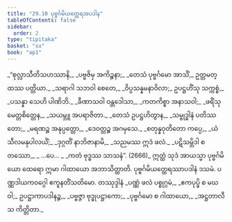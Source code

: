 ```yaml
---
title: "29.10 ပုဗ္ဗင်္ဂမိယတ္ထေရအပဒါန"
tableOfContents: false
sidebar:
  order: 2
type: "tipitaka"
basket: "su"
book: "ap1"
---
```



<DynamicBreadcrumb />

<Division number="43" book="ap1">

<Paragraph number="3347" type="verses" book="ap1">
_“စုလ္လာသီတိသဟဿာနိ,_  
_ပဗ္ဗဇိမှ အကိဉ္စနာ;_  
_တေသံ ပုဗ္ဗင်္ဂမော အာသိံ,_  
ဥတ္တမတ္ထဿ ပတ္တိယာ._  

</Paragraph>

</Division>
<Division number="44" book="ap1">

<Paragraph number="3348" type="verses" book="ap1">
_သရာဂါ သဘဝါ စေတေ,_  
_ဝိပ္ပသန္နမနာဝိလာ;_  
ဥပဋ္ဌဟိံသု သက္ကစ္စံ,_  
_ပသန္နာ သေဟိ ပါဏိဘိ._  

</Paragraph>

</Division>
<Division number="45" book="ap1">

<Paragraph number="3349" type="verses" book="ap1">
_ခီဏာသဝါ ဝန္တဒေါသာ,_  
_ကတကိစ္စာ အနာသဝါ;_  
_ဖရိံသု မေတ္တစိတ္တေန,_  
_သယမ္ဘူ အပရာဇိတာ._  

</Paragraph>

</Division>
<Division number="46" book="ap1">

<Paragraph number="3350" type="verses" book="ap1">
_တေသံ ဥပဋ္ဌဟိတွာန,_  
_သမ္ဗုဒ္ဓါနံ ပတိဿတော;_  
_မရဏဉ္စ အနုပ္ပတ္တော,_  
_ဒေဝတ္တဉ္စ အဂမှသေ._  

</Paragraph>

</Division>
<Division number="47" book="ap1">

<Paragraph number="3351" type="verses" book="ap1">
_စတုန္နဝုတိတော ကပ္ပေ,_  
_ယံ သီလမနုပါလယိံ;_  
_ဒုဂ္ဂတိံ နာဘိဇာနာမိ,_  
_သညမဿ ဣဒံ ဖလံ._  

</Paragraph>

</Division>
<Division number="48" book="ap1">

<Paragraph number="3352" type="verses" book="ap1">
_ပဋိသမ္ဘိဒါ စတဿော,_  
_ …ပေ… _  
_ကတံ ဗုဒ္ဓဿ သာသနံ”. (2666)_  

</Paragraph>

<Paragraph number="3353" book="ap1">
ဣတ္ထံ သုဒံ အာယသ္မာ ပုဗ္ဗင်္ဂမိယော ထေရော ဣမာ ဂါထာယော အဘာသိတ္ထာတိ.

</Paragraph>
</Division>

<Paragraph number="3354" type="center" book="ap1">
ပုဗ္ဗင်္ဂမိယတ္ထေရဿာပဒါနံ ဒသမံ.



</Paragraph>

<Paragraph number="3355" type="center" book="ap1">
ပဏ္ဏဒါယကဝဂ္ဂေါ ဧကူနတိံသတိမော.



</Paragraph>

<Paragraph number="3356" type="center" book="ap1">
တဿုဒ္ဒါနံ


</Paragraph>

<Paragraph number="3357" type="verses" book="ap1">
_ပဏ္ဏံ ဖလံ ပစ္စုဂ္ဂမံ,_  
_ဧကပုပ္ဖိ စ မဃဝါ;_  
ဥပဋ္ဌာကာပဒါနဉ္စ,_  
_ပဗ္ဗဇ္ဇာ ဗုဒ္ဓုပဋ္ဌာကော;_  
_ပုဗ္ဗင်္ဂမော စ ဂါထာယော,_  
_အဋ္ဌတာလီသ ကိတ္တိတာ._
</Paragraph>